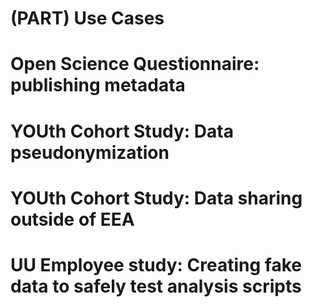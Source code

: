 # (PART) Use Cases {-} 


# Open Science Questionnaire: publishing metadata {-}

# YOUth Cohort Study: Data pseudonymization {-}

# YOUth Cohort Study: Data sharing outside of EEA {-}

# UU Employee study: Creating fake data to safely test analysis scripts {-}



